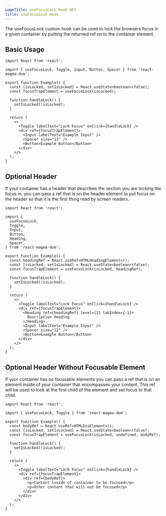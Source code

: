 ```yaml
---
pageTitle: useFocusLock Hook API
title: useFocusLock Hook
---
```


<PageContent componentName="usefocuslock_hook" type="api">

<LeadParagraph>
  The useFocusLock custom hook can be used to lock the browsers focus in a given
  container by putting the returned ref on to the container element.
</LeadParagraph>

## Basic Usage

```tsx codesandbox=magma
import React from 'react';

import { useFocusLock, Toggle, Input, Button, Spacer } from 'react-magma-dom';

export function Example() {
  const [isLocked, setIsLocked] = React.useState<boolean>(false);
  const focusTrapElement = useFocusLock(isLocked);

  function handleLock() {
    setIsLocked(!isLocked);
  }

  return (
    <>
      <Toggle labelText="Lock Focus" onClick={handleLock} />
      <div ref={focusTrapElement}>
        <Input labelText="Example Input" />
        <Spacer size="12" />
        <Button>Example Button</Button>
      </div>
    </>
  );
}
```

## Optional Header

If your container has a header that describes the section you are locking the focus in, you can pass a ref that is on the header element to put focus on the header so that it is the first thing read by screen readers.

```tsx codesandbox=magma
import React from 'react';

import {
  useFocusLock,
  Toggle,
  Input,
  Button,
  Heading,
  Spacer,
} from 'react-magma-dom';

export function Example() {
  const headingRef = React.useRef<HTMLHeadingElement>();
  const [isLocked, setIsLocked] = React.useState<boolean>(false);
  const focusTrapElement = useFocusLock(isLocked, headingRef);

  function handleLock() {
    setIsLocked(!isLocked);
  }

  return (
    <>
      <Toggle labelText="Lock Focus" onClick={handleLock} />
      <div ref={focusTrapElement}>
        <Heading ref={headingRef} level={1} tabIndex={-1}>
          Description Heading
        </Heading>
        <Input labelText="Example Input" />
        <Spacer size="12" />
        <Button>Example Button</Button>
      </div>
    </>
  );
}
```

## Optional Header Without Focusable Element

If your container has no focusable elements you can pass a ref that is on an element inside of your container that encompasses your content. This ref will be used to look at the first child of the element and set focus to that child.

```tsx codesandbox=magma
import React from 'react';

import { useFocusLock, Toggle } from 'react-magma-dom';

export function Example() {
  const bodyRef = React.useRef<HTMLDivElement>();
  const [isLocked, setIsLocked] = React.useState<boolean>(false);
  const focusTrapElement = useFocusLock(isLocked, undefined, bodyRef);

  function handleLock() {
    setIsLocked(!isLocked);
  }

  return (
    <>
      <Toggle labelText="Lock Focus" onClick={handleLock} />
      <div ref={focusTrapElement}>
        <div ref={bodyRef}>
          <p>Content inside of container to be focused</p>
          <p>Other content that will not be focused</p>
        </div>
      </div>
    </>
  );
}
```

</PageContent>

